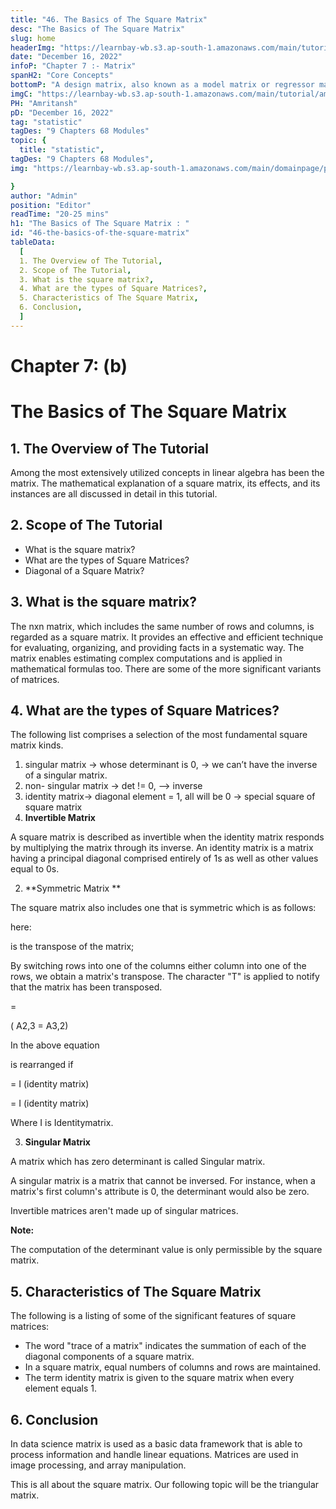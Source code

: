 ```yaml
---
title: "46. The Basics of The Square Matrix"
desc: "The Basics of The Square Matrix"
slug: home
headerImg: "https://learnbay-wb.s3.ap-south-1.amazonaws.com/main/tutorial/Statistics+Header.png"
date: "December 16, 2022"
infoP: "Chapter 7 :- Matrix"
spanH2: "Core Concepts"
bottomP: "A design matrix, also known as a model matrix or regressor matrix and sometimes represented by the letter X, is a matrix of values for explanatory variables of a collection of objects utilized in statistics and, more specifically, regression analysis."
imgC: "https://learnbay-wb.s3.ap-south-1.amazonaws.com/main/tutorial/amritansh.png"
PH: "Amritansh"
pD: "December 16, 2022"
tag: "statistic"
tagDes: "9 Chapters 68 Modules"
topic: {
  title: "statistic",
tagDes: "9 Chapters 68 Modules",
img: "https://learnbay-wb.s3.ap-south-1.amazonaws.com/main/domainpage/pie-chart.png"

}
author: "Admin"
position: "Editor"
readTime: "20-25 mins"
h1: "The Basics of The Square Matrix : "
id: "46-the-basics-of-the-square-matrix"
tableData:
  [
  1. The Overview of The Tutorial, 
  2. Scope of The Tutorial,  
  3. What is the square matrix?,  
  4. What are the types of Square Matrices?, 
  5. Characteristics of The Square Matrix, 
  6. Conclusion,
  ]
---
```


# **Chapter 7: (b)**


# **The Basics of The Square Matrix**


## 1. The Overview of The Tutorial

Among the most extensively utilized concepts in linear algebra has been the matrix. The mathematical explanation of a square matrix, its effects, and its instances are all discussed in detail in this tutorial.


## 2. Scope of The Tutorial



* What is the square matrix?
* What are the types of Square Matrices?
* Diagonal of a Square Matrix? 


## 3. What is the square matrix?

The nxn matrix, which includes the same number of rows and columns, is regarded as a square matrix. It provides an effective and efficient technique for evaluating, organizing, and providing facts in a systematic way. The matrix enables estimating complex computations and is applied in mathematical formulas too. There are some of the more significant variants of matrices.


## 4. What are the types of Square Matrices?

The following list comprises a selection of the most fundamental square matrix kinds.



1. singular matrix → whose determinant is 0, → we can’t have the inverse of a singular matrix.
2. non- singular matrix → det != 0, —> inverse
3. identity matrix→ diagonal element = 1, all will be 0 → special square of square matrix
1. **Invertible Matrix**

A square matrix is described as invertible when the identity matrix responds by multiplying the matrix through its inverse. An identity matrix is a matrix having a principal diagonal comprised entirely of 1s as well as other values equal to 0s.



2. **Symmetric Matrix **

The square matrix also includes one that is symmetric which is as follows:

here: 

 is the transpose of the matrix; 

By switching rows into one of the columns either column into one of the rows, we obtain a matrix's transpose. The character "T" is applied to notify that the matrix has been transposed.

= 

 ( A2,3 = A3,2)

In the above equation 

is rearranged if 

= I  (identity matrix)  

= I (identity matrix) 

Where I is Identitymatrix.



3. **Singular Matrix**

A matrix which has zero determinant is called Singular matrix. 

A singular matrix is a matrix that cannot be inversed. For instance, when a matrix's first column's attribute is 0, the determinant would also be zero.

Invertible matrices aren't made up of singular matrices. 


**Note:**

The computation of the determinant value is only permissible by the square matrix.


## 5. Characteristics of The Square Matrix

The following is a listing of some of the significant features of square matrices:



* The word "trace of a matrix" indicates the summation of each of the diagonal components of a square matrix.
* In a square matrix, equal numbers of columns and rows are maintained.
* The term identity matrix is given to the square matrix when every element equals 1.


## 6. Conclusion

In data science matrix is used as a basic data framework that is able to process information and handle linear equations. Matrices are used in image processing, and array manipulation.

This is all about the square matrix. Our following topic will be the triangular matrix.






